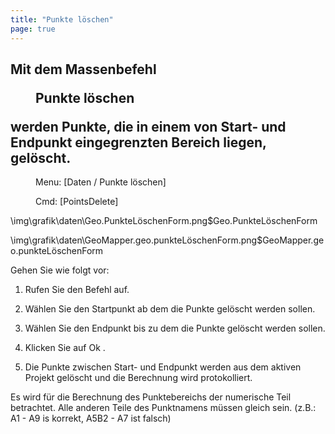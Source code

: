 ```yaml
---
title: "Punkte löschen"
page: true
---
```

## Mit dem Massenbefehl  <Menu>Punkte löschen</Menu>  werden Punkte, die in einem von Start- und Endpunkt eingegrenzten Bereich liegen, gel&#246;scht.
 <Menu> Menu: [Daten / Punkte löschen] </Menu> 
<GeoDesigner> <Menu> Cmd: [PointsDelete] </Menu> 


<Image>\img\grafik\daten\Geo.PunkteLöschenForm.png$Geo.PunkteLöschenForm</Image>

</GeoDesigner>
<GeoMapper>
<Image>\img\grafik\daten\GeoMapper.geo.punkteLöschenForm.png$GeoMapper.geo.punkteLöschenForm</Image>
</GeoMapper>

Gehen Sie wie folgt vor:

1. Rufen Sie den Befehl auf.

2. W&#228;hlen Sie den Startpunkt ab dem die Punkte gel&#246;scht werden sollen. 

3. W&#228;hlen Sie den Endpunkt bis zu dem die Punkte gel&#246;scht werden sollen. 

4. Klicken Sie auf <Border>  Ok   </Border> .

5. Die Punkte zwischen Start- und Endpunkt werden aus dem aktiven Projekt gel&#246;scht und die Berechnung wird protokolliert.




<Success>
Es wird f&#252;r die Berechnung des Punktebereichs der numerische Teil betrachtet. Alle anderen Teile des Punktnamens m&#252;ssen gleich sein. (z.B.: A1 - A9 is korrekt, A5B2 - A7 ist falsch)
</Success>

